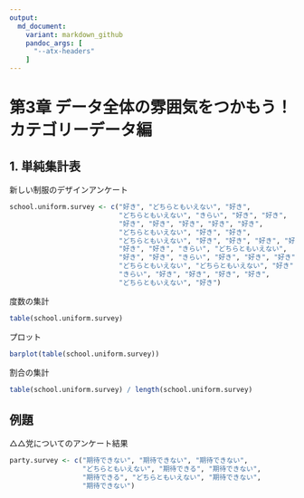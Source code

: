 ```yaml
---
output:
  md_document:
    variant: markdown_github
    pandoc_args: [
      "--atx-headers"
    ]
---
```


# 第3章 データ全体の雰囲気をつかもう！ カテゴリーデータ編

## 1. 単純集計表

新しい制服のデザインアンケート

```r
school.uniform.survey <- c("好き", "どちらともいえない", "好き",
                           "どちらともいえない", "きらい", "好き", "好き",
                           "好き", "好き", "好き", "好き", "好き",
                           "どちらともいえない", "好き", "好き",
                           "どちらともいえない", "好き", "好き", "好き", "好き",
                           "好き", "好き", "きらい", "どちらともいえない",
                           "好き", "好き", "きらい", "好き", "好き", "好き",
                           "どちらともいえない", "どちらともいえない", "好き",
                           "きらい", "好き", "好き", "好き", "好き",
                           "どちらともいえない", "好き")
```

度数の集計

```r
table(school.uniform.survey)
```

プロット

```r
barplot(table(school.uniform.survey))
```

割合の集計

```r
table(school.uniform.survey) / length(school.uniform.survey)
```
## 例題

△△党についてのアンケート結果

```r
party.survey <- c("期待できない", "期待できない", "期待できない",
                  "どちらともいえない", "期待できる", "期待できない",
                  "期待できる", "どちらともいえない", "期待できない",
                  "期待できない")
```
